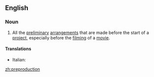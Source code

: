 ==English==

===Noun===
{{en-noun|-}}

# All the [[preliminary]] [[arrangement]]s that are made before the start of a [[project]], especially before the [[film]]ing of a [[movie]].

====Translations====
{{trans-top|arrangements before beginning}}
* Italian: {{t-|it|preproduzione|f}}
{{trans-mid}}
{{trans-bottom}}

[[zh:preproduction]]